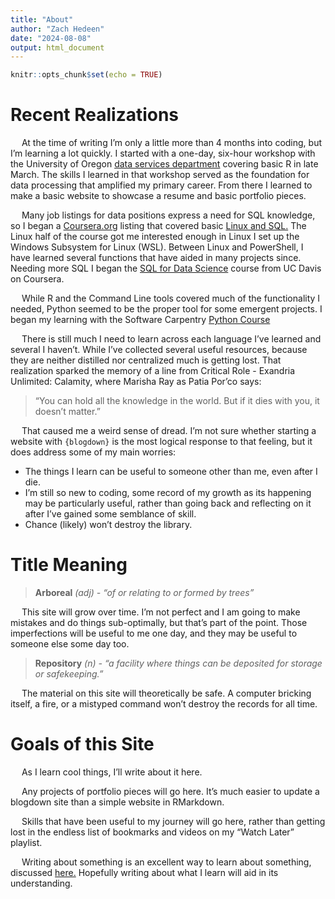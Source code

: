 ```yaml
---
title: "About"
author: "Zach Hedeen"
date: "2024-08-08"
output: html_document
---
```


```r
knitr::opts_chunk$set(echo = TRUE)
```

# Recent Realizations

&emsp; At the time of writing I'm only a little more than 4 months into coding, but I'm learning a lot quickly. I started with a one-day, six-hour workshop with the University of Oregon [data services department](https://dataservices.uoregon.edu/) covering basic R in late March. The skills I learned in that workshop served as the foundation for data processing that amplified my primary career. From there I learned to make a basic website to showcase a resume and basic portfolio pieces.  

&emsp; Many job listings for data positions express a need for SQL knowledge, so I began a [Coursera.org](https://www.coursera.org/) listing that covered basic [Linux and SQL.](https://www.coursera.org/learn/linux-and-sql) The Linux half of the course got me interested enough in Linux I set up the Windows Subsystem for Linux (WSL). Between Linux and PowerShell, I have learned several functions that have aided in many projects since. Needing more SQL I began the [SQL for Data Science](https://www.coursera.org/learn/sql-for-data-science) course from UC Davis on Coursera. 

&emsp; While R and the Command Line tools covered much of the functionality I needed, Python seemed to be the proper tool for some emergent projects. I began my learning with the Software Carpentry [Python Course](https://swcarpentry.github.io/python-novice-inflammation/)

&emsp; There is still much I need to learn across each language I've learned and several I haven't. While I've collected several useful resources, because they are neither distilled nor centralized much is getting lost. That realization sparked the memory of a line from Critical Role - Exandria Unlimited: Calamity, where Marisha Ray as Patia Por'co says: 

> "You can hold all the knowledge in the world. But if it dies with you, it doesn't matter."

&emsp; That caused me a weird sense of dread. I'm not sure whether starting a website with `{blogdown}` is the most logical response to that feeling, but it does address some of my main worries:

- The things I learn can be useful to someone other than me, even after I die.  
- I'm still so new to coding, some record of my growth as its happening may be particularly useful, rather than going back and reflecting on it after I've gained some semblance of skill. 
- Chance (likely) won't destroy the library.


# Title Meaning 

> **Arboreal** *(adj) - "of or relating to or formed by trees"* 

&emsp; This site will grow over time. I'm not perfect and I am going to make mistakes and do things sub-optimally, but that's part of the point. Those imperfections will be useful to me one day, and they may be useful to someone else some day too. 

> **Repository** *(n) - "a facility where things can be deposited for storage or safekeeping."*

&emsp; The material on this site will theoretically be safe. A computer bricking itself, a fire, or a mistyped command won't destroy the records for all time.

# Goals of this Site

&emsp; As I learn cool things, I'll write about it here. 

&emsp; Any projects of portfolio pieces will go here. It's much easier to update a blogdown site than a simple website in RMarkdown. 

&emsp; Skills that have been useful to my journey will go here, rather than getting lost in the endless list of bookmarks and videos on my "Watch Later" playlist. 

&emsp; Writing about something is an excellent way to learn about something, discussed [here.](https://youtu.be/lML0ndFlBuc?si=S61iDQhxRSrsA29n) Hopefully writing about what I learn will aid in its understanding. 

